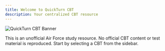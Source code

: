 ```yaml
---
title: Welcome to QuickTurn CBT
description: Your centralized CBT resource
---
```


<img
  src="/images/banner.png"
  alt="QuickTurn CBT Banner"
  className="mx-auto my-8 w-full max-w-4xl rounded-xl shadow-lg"
/>

This is an unofficial Air Force study resource. No official CBT content or test material is reproduced. Start by selecting a CBT from the sidebar.
